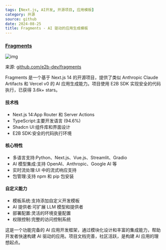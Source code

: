 ```yaml
---
tags: [Next.js, AI开发, 开源项目, 应用模板]
category: 开源
source: github
date: 2024-08-25
title: Fragments - AI 驱动的应用生成模板
---
```


### [Fragments](https://github.com/e2b-dev/fragments)

![img](https://img.mengpeng.tech/i/2024/12/10/6757cf66bcba9.webp)

来源: [github.com/e2b-dev/fragments](https://github.com/e2b-dev/fragments)

Fragments 是一个基于 Next.js 14 的开源项目，提供了类似 Anthropic Claude Artifacts 和 Vercel v0 的 AI 应用生成能力。项目使用 E2B SDK 实现安全的代码执行，已获得 3.6k+ stars。

#### 技术栈
- Next.js 14:App Router 和 Server Actions
- TypeScript:主要开发语言 (94.6%)
- Shadcn UI:组件库和界面设计
- E2B SDK:安全的代码执行环境

#### 核心特性
- 多语言支持:Python、Next.js、Vue.js、Streamlit、Gradio
- AI 模型集成:支持 OpenAI、Anthropic、Google AI 等
- 实时流处理:UI 中的流式响应支持
- 包管理:支持 npm 和 pip 包安装

#### 自定义能力
- 模板系统:支持添加自定义开发模板
- AI 提供者:可扩展 LLM 模型和提供者
- 部署配置:灵活的环境变量配置
- 权限控制:完整的访问控制系统

这是一个功能完备的 AI 应用开发框架，通过模块化设计和丰富的集成能力，帮助开发者快速构建 AI 驱动的应用。项目文档完善，社区活跃，是构建 AI 应用的理想起点。 